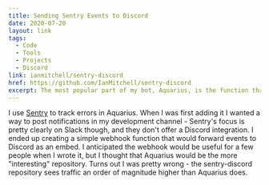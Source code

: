 ```yaml
---
title: Sending Sentry Events to Discord
date: 2020-07-20
layout: link
tags:
  - Code
  - Tools
  - Projects
  - Discord
link: ianmitchell/sentry-discord
href: https://github.com/IanMitchell/sentry-discord
excerpt: The most popular part of my bot, Aquarius, is the function that forwards Sentry errors to Discord.
---
```


I use [Sentry](https://sentry.io) to track errors in Aquarius. When I was first adding it I wanted a way to post notifications in my development channel - Sentry's focus is pretty clearly on Slack though, and they don't offer a Discord integration. I ended up creating a simple webhook function that would forward events to Discord as an embed. I anticipated the webhook would be useful for a few people when I wrote it, but I thought that Aquarius would be the more "interesting" repository. Turns out I was pretty wrong - the sentry-discord repository sees traffic an order of magnitude higher than Aquarius does.
